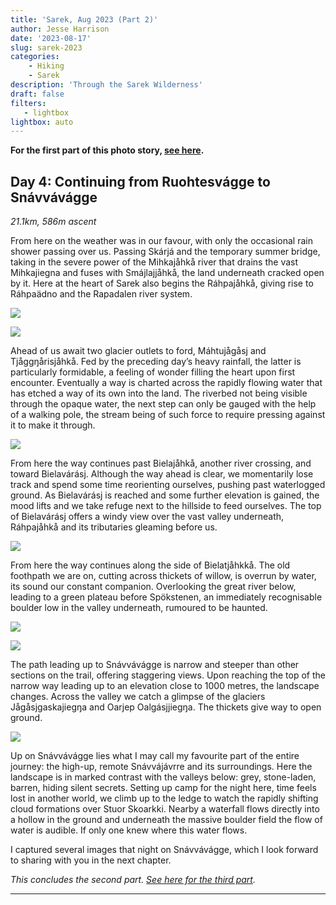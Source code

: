 ```yaml
---
title: 'Sarek, Aug 2023 (Part 2)'
author: Jesse Harrison
date: '2023-08-17'
slug: sarek-2023
categories:
    - Hiking
    - Sarek
description: 'Through the Sarek Wilderness'
draft: false
filters:
   - lightbox
lightbox: auto
---
```


**For the first part of this photo story, [see here](https://www.jesse-harrison.com/posts/sarek-23-pt1/).**

## Day 4: Continuing from Ruohtesvágge to Snávvávágge

*21.1km, 586m ascent*

From here on the weather was in our favour, with only the occasional rain shower passing over us. Passing Skárjá and the temporary summer bridge, taking in the severe power of the Mihkajåhkå river that drains the vast Mihkajiegna and fuses with Smájlajjåhkå, the land underneath cracked open by it. Here at the heart of Sarek also begins the Ráhpajåhkå, giving rise to Ráhpaädno and the Rapadalen river system.

::: {layout-ncol="1"}
![](skarja.JPG){group="elsewhere"}
:::

::: {layout-ncol="1"}
![](rahpa1.JPG){group="elsewhere"}
:::

Ahead of us await two glacier outlets to ford, Máhtujågåsj and Tjåggŋårisjåhkå. Fed by the preceding day's heavy rainfall, the latter is particularly formidable, a feeling of wonder filling the heart upon first encounter. Eventually a way is charted across the rapidly flowing water that has etched a way of its own into the land. The riverbed not being visible through the opaque water, the next step can only be gauged with the help of a walking pole, the stream being of such force to require pressing against it to make it through.

::: {layout-ncol="1"}
![](tjoggnoris.JPG){group="elsewhere"}
:::

From here the way continues past Bielajåhkå, another river crossing, and toward Bielavárásj. Although the way ahead is clear, we momentarily lose track and spend some time reorienting ourselves, pushing past waterlogged ground. As Bielavárásj is reached and some further elevation is gained, the mood lifts and we take refuge next to the hillside to feed ourselves. The top of Bielavárásj offers a windy view over the vast valley underneath, Ráhpajåhkå and its tributaries gleaming before us.

::: {layout-ncol="1"}
![](rahpa2.JPG){group="elsewhere"}
:::

From here the way continues along the side of Bielatjåhkkå. The old foothpath we are on, cutting across thickets of willow, is overrun by water, its sound our constant companion. Overlooking the great river below, leading to a green plateau before Spökstenen, an immediately recognisable boulder low in the valley underneath, rumoured to be haunted.

::: {layout-ncol="1"}
![](rahpa3.JPG){group="elsewhere"}
:::

::: {layout-ncol="1"}
![](spokst.JPG){group="elsewhere"}
:::

The path leading up to Snávvávágge is narrow and steeper than other sections on the trail, offering staggering views. Upon reaching the top of the narrow way leading up to an elevation close to 1000 metres, the landscape changes. Across the valley we catch a glimpse of the glaciers Jågåsjgaskajiegŋa and Oarjep Oalgásjjiegŋa. The thickets give way to open ground.

::: {layout-ncol="1"}
![](snavva.JPG){group="elsewhere"}
:::

Up on Snávvávágge lies what I may call my favourite part of the entire journey: the high-up, remote Snávvájávrre and its surroundings. Here the landscape is in marked contrast with the valleys below: grey, stone-laden, barren, hiding silent secrets. Setting up camp for the night here, time feels lost in another world, we climb up to the ledge to watch the rapidly shifting cloud formations over Stuor Skoarkki. Nearby a waterfall flows directly into a hollow in the ground and underneath the massive boulder field the flow of water is audible. If only one knew where this water flows.

I captured several images that night on Snávvávágge, which I look forward to sharing with you in the next chapter.

*This concludes the second part. [See here for the third part](https://www.jesse-harrison.com/posts/sarek-23-pt3/).*

------------------------------------------------------------------------
